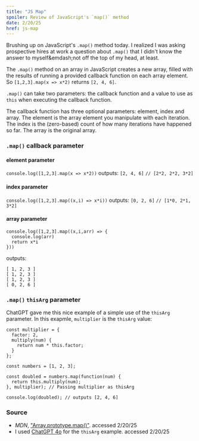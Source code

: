 ```yaml
---
title: "JS Map"
spoiler: Review of JavaScript's `map()` method
date: 2/20/25
href: js-map
---
```


Brushing up on JavaScript's `.map()` method today. I realized I was asking prospective hires at work a question about `.map()` that I didn't know the answer to myself&emdash;not off the top of my head, at least.

The `.map()` method on an array in JavaScript creates a new array, filled with the results of running a provided callback function on each array element. So `[1,2,3].map(x => x*2)` returns `[2, 4, 6]`.

`.map()` can take two parameters: the callback function and a value to use as `this` when executing the callback function. 

The callback function has three optional parameters: element, index and array. The element is the array element you manipulate with each iteration. The index is the (zero-based) count of how many iterations have happened so far. The array is the original array.

### `.map()` callback parameter

#### element parameter
`console.log([1,2,3].map(x => x*2))` outputs: `[2, 4, 6]` `// [2*2, 2*2, 3*2]`

#### index parameter
`console.log([1,2,3].map((x,i) => x*i))` outputs: `[0, 2, 6]` `// [1*0, 2*1, 3*2]`

#### array parameter
```
console.log([1,2,3].map((x,i,arr) => {
  console.log(arr)
  return x*i
}))
```
outputs:
```
[ 1, 2, 3 ]
[ 1, 2, 3 ]
[ 1, 2, 3 ]
[ 0, 2, 6 ]
```

### `.map()` `thisArg` parameter
ChatGPT gave me this nice example of a simple use of the `thisArg` parameter. In this exapmle, `multiplier` is the `thisArg` value:
```
const multiplier = {
  factor: 2,
  multiply(num) {
    return num * this.factor;
  }
};

const numbers = [1, 2, 3];

const doubled = numbers.map(function(num) {
  return this.multiply(num);
}, multiplier); // Passing multiplier as thisArg

console.log(doubled); // outputs [2, 4, 6]
```

### Source
- *MDN*, ["Array.prototype.map()"](https://developer.mozilla.org/en-US/docs/Web/JavaScript/Reference/Global_Objects/Array/map). accessed 2/20/25
- I used [ChatGPT 4o](https://chatgpt.com) for the `thisArg` example. accessed 2/20/25